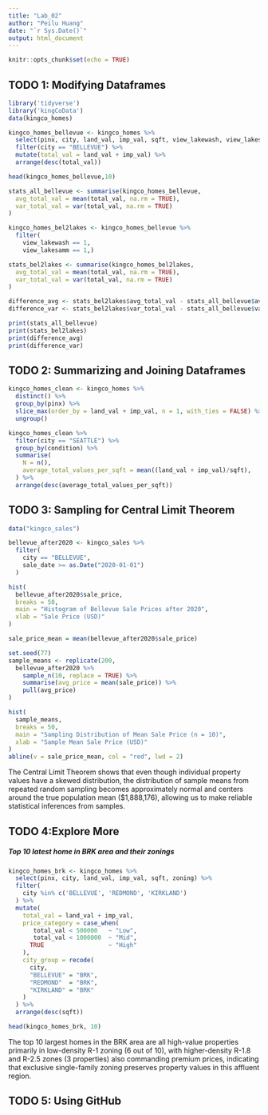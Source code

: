 ```yaml
---
title: "Lab_02"
author: "Peilu Huang"
date: "`r Sys.Date()`"
output: html_document
---
```


```r
knitr::opts_chunk$set(echo = TRUE)
```

## TODO 1: Modifying Dataframes

```r
library('tidyverse')
library('kingCoData')
data(kingco_homes)

kingco_homes_bellevue <- kingco_homes %>% 
  select(pinx, city, land_val, imp_val, sqft, view_lakewash, view_lakesamm) %>% 
  filter(city == "BELLEVUE") %>% 
  mutate(total_val = land_val + imp_val) %>%
  arrange(desc(total_val))

head(kingco_homes_bellevue,10)

stats_all_bellevue <- summarise(kingco_homes_bellevue,
  avg_total_val = mean(total_val, na.rm = TRUE),
  var_total_val = var(total_val, na.rm = TRUE)
)

kingco_homes_bel2lakes <- kingco_homes_bellevue %>% 
  filter(
    view_lakewash == 1, 
    view_lakesamm == 1,)

stats_bel2lakes <- summarise(kingco_homes_bel2lakes,
  avg_total_val = mean(total_val, na.rm = TRUE),
  var_total_val = var(total_val, na.rm = TRUE)
)

difference_avg <- stats_bel2lakes$avg_total_val - stats_all_bellevue$avg_total_val
difference_var <- stats_bel2lakes$var_total_val - stats_all_bellevue$var_total_val

print(stats_all_bellevue)
print(stats_bel2lakes)
print(difference_avg)
print(difference_var)
```

## TODO 2: Summarizing and Joining Dataframes

```r
kingco_homes_clean <- kingco_homes %>%
  distinct() %>%
  group_by(pinx) %>%
  slice_max(order_by = land_val + imp_val, n = 1, with_ties = FALSE) %>% 
  ungroup() 

kingco_homes_clean %>% 
  filter(city == "SEATTLE") %>% 
  group_by(condition) %>% 
  summarise(
    N = n(), 
    average_total_values_per_sqft = mean((land_val + imp_val)/sqft), 
  ) %>% 
  arrange(desc(average_total_values_per_sqft))
```

## TODO 3: Sampling for Central Limit Theorem

```r
data("kingco_sales")

bellevue_after2020 <- kingco_sales %>%
  filter(
    city == "BELLEVUE",
    sale_date >= as.Date("2020-01-01")
  )

hist(
  bellevue_after2020$sale_price,
  breaks = 50,
  main = "Histogram of Bellevue Sale Prices after 2020", 
  xlab = "Sale Price (USD)"                         
)

sale_price_mean = mean(bellevue_after2020$sale_price)

set.seed(77)
sample_means <- replicate(200, 
  bellevue_after2020 %>%
    sample_n(10, replace = TRUE) %>% 
    summarise(avg_price = mean(sale_price)) %>%
    pull(avg_price)
)

hist(
  sample_means,
  breaks = 50,
  main = "Sampling Distribution of Mean Sale Price (n = 10)",
  xlab = "Sample Mean Sale Price (USD)"
)
abline(v = sale_price_mean, col = "red", lwd = 2)
```

The Central Limit Theorem shows that even though individual property values have a skewed distribution, the distribution of sample means from repeated random sampling becomes approximately normal and centers around the true population mean ($1,888,176), allowing us to make reliable statistical inferences from samples.

## TODO 4:Explore More
##### Top 10 latest home in BRK area and their zonings
```r
kingco_homes_brk <- kingco_homes %>%
  select(pinx, city, land_val, imp_val, sqft, zoning) %>% 
  filter(
    city %in% c('BELLEVUE', 'REDMOND', 'KIRKLAND')
  ) %>% 
  mutate(
    total_val = land_val + imp_val,
    price_category = case_when(
       total_val < 500000   ~ "Low",
       total_val < 1000000  ~ "Mid",
      TRUE                  ~ "High" 
    ),
    city_group = recode(
      city,
      "BELLEVUE" = "BRK",
      "REDMOND"  = "BRK",
      "KIRKLAND" = "BRK"
    )
  ) %>% 
  arrange(desc(sqft))

head(kingco_homes_brk, 10)
```

The top 10 largest homes in the BRK area are all high-value properties primarily in low-density R-1 zoning (6 out of 10), with higher-density R-1.8 and R-2.5 zones (3 properties) also commanding premium prices, indicating that exclusive single-family zoning preserves property values in this affluent region.

## TODO 5: Using GitHub